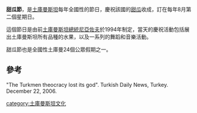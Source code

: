 '''甜瓜節'''，是[[土庫曼斯坦|土庫曼斯坦]]每年全國性的節日，慶祝該國的[[甜瓜|甜瓜]]收成，訂在每年8月第二個星期日。

這個節日是由前[[土庫曼斯坦總統|土庫曼斯坦總統]][[尼亞佐夫|尼亞佐夫]]於1994年制定，當天的慶祝活動包括展出土庫曼斯坦所有品種的水果，以及一系列的舞蹈和音樂活動。

甜瓜節也是全國性土庫曼24個公眾假期之一。

==參考==
"The Turkmen theocracy lost its god". Turkish Daily News, Turkey. December 22, 2006.

[[category:土庫曼斯坦文化|category:土庫曼斯坦文化]]